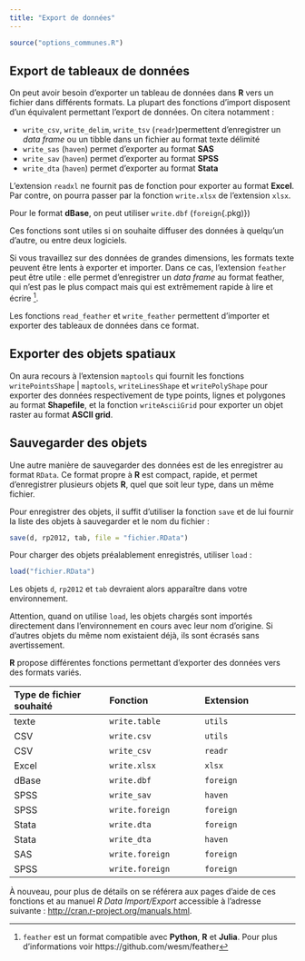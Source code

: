 ```yaml
---
title: "Export de données"
---
```


```r
source("options_communes.R")
```

<dfn data-index="données, exporter"></dfn><dfn data-index="exporter des données"></dfn>



## Export de tableaux de données

On peut avoir besoin d'exporter un tableau de données dans **R** vers un fichier dans différents formats. La plupart des fonctions d'import disposent d'un équivalent permettant l'export de données. On citera notamment :

- `write_csv`{data-pkg="reader" data-rdoc="write_delim"}, `write_delim`{data-pkg="reader" data-rdoc="write_delim"}, `write_tsv`{data-pkg="reader" data-rdoc="write_delim"} (`readr`{.pkg})permettent d'enregistrer un *data frame* ou un tibble dans un fichier au format texte délimité
- `write_sas`{data-pkg="haven" data-rdoc="read_sas"} (`haven`{.pkg}) permet d'exporter au format **SAS**
- `write_sav`{data-pkg="haven" data-rdoc="read_spss"} (`haven`{.pkg}) permet d'exporter au format **SPSS**
- `write_dta`{data-pkg="haven" data-rdoc="read_dta"} (`haven`{.pkg}) permet d'exporter au format **Stata**

L'extension `readxl` ne fournit pas de fonction pour exporter au format **Excel**. Par contre, on pourra passer par la fonction `write.xlsx`{data-pkg="xlsx"} de l'extension `xlsx`{.pkg}.

Pour le format **dBase**, on peut utiliser `write.dbf`{data-pkg="foreign"}  (`foreign`{.pkg)})

Ces fonctions sont utiles si on souhaite diffuser des données à quelqu'un d'autre, ou entre deux logiciels.

Si vous travaillez sur des données de grandes dimensions, les formats texte peuvent être lents à exporter et importer. Dans ce cas, l'extension `feather`{.pkg} peut être utile : elle permet d'enregistrer un *data frame* au format feather, qui n'est pas le plus compact mais qui est extrêmement rapide à lire et écrire ^[`feather` est un format compatible avec **Python**, **R** et **Julia**. Pour plus d'informations voir https://github.com/wesm/feather].

Les fonctions `read_feather`{data-pkg="feather"} et `write_feather`{data-pkg="feather" data-doc="read_feather"} permettent d'importer et exporter des tableaux de données dans ce format.

## Exporter des objets spatiaux

On aura recours à l'extension `maptools`{.pkg} qui fournit les fonctions `writePointsShape`{data-pkg="maptools" data-rdoc="readShapePoints"} | `maptools`{.pkg}, `writeLinesShape`{data-pkg="maptools" data-rdoc="readShapeLines"} et `writePolyShape`{data-pkg="maptools" data-rdoc="readShapePoly"} pour exporter des données respectivement de type points, lignes et polygones au format **Shapefile**, et la fonction `writeAsciiGrid`{data-pkg="maptools" data-rdoc="readAsciiGrid"} pour exporter un objet raster au format **ASCII grid**.


## Sauvegarder des objets

Une autre manière de sauvegarder des données est de les enregistrer au format `RData`. Ce format propre à **R** est compact, rapide, et permet d'enregistrer plusieurs objets **R**, quel que soit leur type, dans un même fichier.

Pour enregistrer des objets, il suffit d'utiliser la fonction `save`{data-plg="base"} et de lui fournir la liste des objets à sauvegarder et le nom du fichier :

```r
save(d, rp2012, tab, file = "fichier.RData")
```

Pour charger des objets préalablement enregistrés, utiliser `load` :

```r
load("fichier.RData")
```

Les objets `d`, `rp2012` et `tab` devraient alors apparaître dans votre environnement.

<div class="important"> 
Attention, quand on utilise `load`{data-plg="base"}, les objets chargés sont importés directement dans l'environnement en cours avec leur nom d'origine. Si d'autres objets du même nom existaient déjà, ils sont écrasés sans avertissement.
</div>















**R** propose différentes fonctions permettant d'exporter des données vers des formats variés.

| Type de fichier souhaité | Fonction | Extension |
|:---|:---|:---|
| texte | `write.table`{data-pkg="utils"} | `utils`{.pkg} |
| CSV | `write.csv`{data-pkg="utils" data-rdoc="write.table"} | `utils`{.pkg} |
| CSV | `write_csv`{data-pkg="readr"} | `readr`{.pkg} |
| Excel | `write.xlsx`{data-pkg="xlsx"} | `xlsx`{.pkg} |
| dBase | `write.dbf`{data-pkg="foreign"} | `foreign`{.pkg} |
| SPSS | `write_sav`{data-pkg="haven"} | `haven`{.pkg} |
| SPSS | `write.foreign`{data-pkg="foreign"} | `foreign`{.pkg} |
| Stata | `write.dta`{data-pkg="foreign"} | `foreign`{.pkg} |
| Stata | `write_dta`{data-pkg="haven"} | `haven`{.pkg} |
| SAS | `write.foreign`{data-pkg="foreign"} | `foreign`{.pkg} |
| SPSS | `write.foreign`{data-pkg="foreign"} | `foreign`{.pkg} |


À nouveau, pour plus de détails on se référera aux pages d'aide de ces fonctions et au manuel 
<cite>R Data Import/Export</cite> accessible à l'adresse suivante : <http://cran.r-project.org/manuals.html>.
